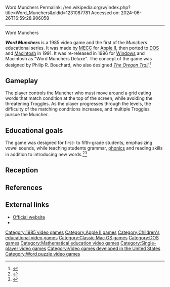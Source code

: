 Word Munchers
Permalink: //en.wikipedia.org/w/index.php?title=Word_Munchers&oldid=1231087781
Accessed on: 2024-06-26T16:59:28.906058



------
Word Munchers
{{Short description|1985 video game}}
{{Infobox video game
 |title=Word Munchers
 |image=Word_Munchers_Cover.jpg
 |caption=Cover art
 |developer=[[MECC]]
 |publisher=MECC
 |designer=R. Philip Bouchard
 |released='''Apple II:''' 1985<br>'''DOS/Mac:''' 1991<br>'''Deluxe:''' 1996
 |genre=[[Educational video game|Educational]]
 |modes=[[Single-player]]
 |platforms=[[Apple II series|Apple II]], [[DOS]], [[Mac OS|Macintosh]], [[Microsoft Windows|Windows]] (Deluxe)
}}

'''''Word Munchers''''' is a 1985 video game and the first of the ''Munchers'' educational series. It was made by [[MECC]] for [[Apple II series|Apple II]], then ported to [[DOS]] and [[Mac OS|Macintosh]] in 1991. It was re-released in 1996 for [[Microsoft Windows|Windows]] and Macintosh as "Word Munchers Deluxe". The concept of the game was designed by Philip R. Bouchard, who also designed [[The Oregon Trail (1985 video game)|''The Oregon Trail'']].<ref>{{cite web|url=http://www.philipbouchard.com/OT-book/OT-appendix3.html |title=Appendix 3: A Philosophy of Educational Software Design |last=Bouchard |first=R. Philip |date=November 1989 |accessdate=November 16, 2020}}</ref>

==Gameplay==
The player controls the Muncher who must move around a grid eating words that match condition at the top of the screen, while avoiding the threatening Troggles. As the player progresses through the levels, the difficulty of the matching conditions increases, and multiple Troggles pursue the Muncher.

==Educational goals==
The game was designed for first- to fifth-grade students, emphasizing vowel sounds, while teaching students grammar, [[phonics]] and reading skills in addition to introducing new words.<ref>{{Cite magazine|url=https://archive.org/details/InCider_A_1991-09/page/n39 |title=The Lighter Side of Education |magazine=inCider/A+ |publisher=[[International Data Group|IDG]] |date=September 1991 |page=39}}</ref><ref name="MECC95-96">{{Cite book|url=https://archive.org/details/MECC_catalog_1995-1996_ocr/page/n3 |title=MECC catalog 1995-1996 |author=MECC |date=1995 |publisher=MECC |page=3 |language=en}}</ref>

==Reception==
{{Video game reviews
<!-- Awards -->
 | award1Pub = Parent's Choice
 | award1 = Gold Award 1986<ref>{{cite web|url=http://www.mecc.co/history/mecc_timeline/1984-1986.html |title=MECC History |date=2014 |accessdate=November 12, 2020}}</ref>
}}

==References==
{{reflist}}

==External links==
* [http://www.mecc.co/mac--pc-products/language-arts/word-munchers.html Official website]
* {{moby game|id=/word-munchers}}

[[Category:1985 video games]]
[[Category:Apple II games]]
[[Category:Children's educational video games]]
[[Category:Classic Mac OS games]]
[[Category:DOS games]]
[[Category:Mathematical education video games]]
[[Category:Single-player video games]]
[[Category:Video games developed in the United States]]
[[Category:Word puzzle video games]]